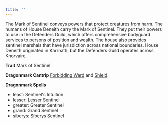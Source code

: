 ```yaml
---
title: ''
---
```


The Mark of Sentinel conveys powers that protect creatures from harm. The humans of House Deneith carry the Mark of Sentinel. They put their powers to use in the Defenders Guild, which offers comprehensive bodyguard services to persons of position and wealth. The house also provides sentinel marshals that have jurisdiction across national boundaries. House Deneith originated in Karrnath, but the Defenders Guild operates across Khorvaire.

**Trait** Mark of Sentinel

**Dragonmark Cantrip** [Forbidding Ward](https://2e.aonprd.com/Spells.aspx?ID=126) and [Shield](https://2e.aonprd.com/Rules.aspx?ID=212).

**Dragonmark Spells**
- least: Sentinel's Intuition
- lesser: Lesser Sentinel
- greater: Greater Sentinel
- grand: Grand Sentinel
- siberys: Siberys Sentinel
